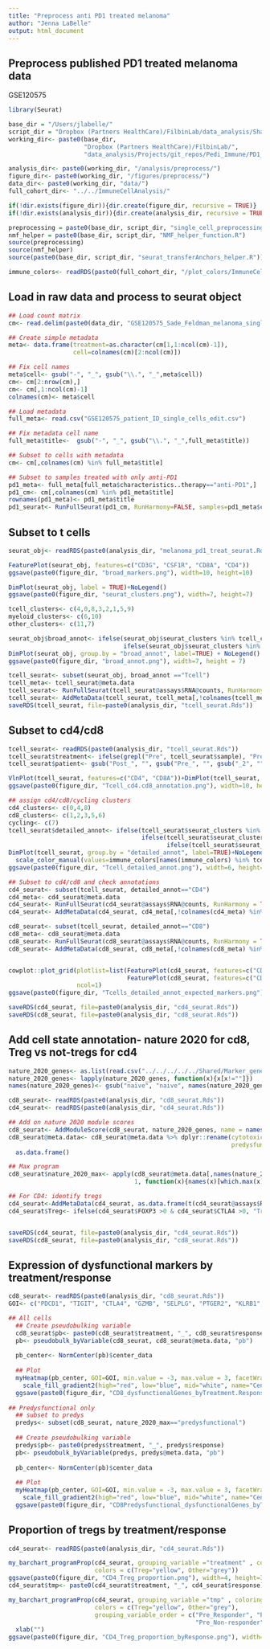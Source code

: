 ```yaml
---
title: "Preprocess anti PD1 treated melanoma"
author: "Jenna LaBelle"
output: html_document
---
```


## Preprocess published  PD1 treated melanoma data
GSE120575

```r
library(Seurat) 

base_dir = "/Users/jlabelle/"
script_dir = "Dropbox (Partners HealthCare)/FilbinLab/data_analysis/Shared/Scripts/"
working_dir<- paste0(base_dir, 
                     "Dropbox (Partners HealthCare)/FilbinLab/",
                     "data_analysis/Projects/git_repos/Pedi_Immune/PD1_Treat/03_comparisonToMelanoma/")

analysis_dir<- paste0(working_dir, "/analysis/preprocess/")
figure_dir<- paste0(working_dir, "/figures/preprocess/")
data_dir<- paste0(working_dir, "data/")
full_cohort_dir<- "../../ImmuneCellAnalysis/"

if(!dir.exists(figure_dir)){dir.create(figure_dir, recursive = TRUE)}
if(!dir.exists(analysis_dir)){dir.create(analysis_dir, recursive = TRUE)}

preprocessing = paste0(base_dir, script_dir, "single_cell_preprocessing_helper_functions.R")
nmf_helper = paste0(base_dir, script_dir, "NMF_helper_function.R")
source(preprocessing)
source(nmf_helper)
source(paste0(base_dir, script_dir, "seurat_transferAnchors_helper.R"))

immune_colors<- readRDS(paste0(full_cohort_dir, "/plot_colors/ImmuneCell.celltypes.Rds"))

```

## Load in raw data and process to seurat object
```r
## Load count matrix
cm<- read.delim(paste0(data_dir, "GSE120575_Sade_Feldman_melanoma_single_cells_TPM_GEO.txt"))

## Create simple metadata
meta<- data.frame(treatment=as.character(cm[1,1:ncol(cm)-1]),
                  cell=colnames(cm)[2:ncol(cm)])

## Fix cell names
meta$cell<- gsub("-", "_", gsub("\\.", "_",meta$cell))
cm<- cm[2:nrow(cm),]
cm<- cm[,1:ncol(cm)-1]
colnames(cm)<- meta$cell

## Load metadata
full_meta<- read.csv("GSE120575_patient_ID_single_cells_edit.csv")

## Fix metadata cell name
full_meta$title<-  gsub("-", "_", gsub("\\.", "_",full_meta$title))

## Subset to cells with metadata
cm<- cm[,colnames(cm) %in% full_meta$title]

## Subset to samples treated with only anti-PD1
pd1_meta<- full_meta[full_meta$characteristics..therapy=="anti-PD1",]
pd1_cm<- cm[,colnames(cm) %in% pd1_meta$title]
rownames(pd1_meta)<- pd1_meta$title
pd1_seurat<- RunFullSeurat(pd1_cm, RunHarmony=FALSE, samples=pd1_meta$characteristics..patinet.ID..Pre.baseline..Post..on.treatment.)
```

## Subset to t cells
```r
seurat_obj<- readRDS(paste0(analysis_dir, "melanoma_pd1_treat_seurat.Rds"))

FeaturePlot(seurat_obj, features=c("CD3G", "CSF1R", "CD8A", "CD4"))
ggsave(paste0(figure_dir, "broad_markers.png"), width=10, height=10)

DimPlot(seurat_obj, label = TRUE)+NoLegend()
ggsave(paste0(figure_dir, "seurat_clusters.png"), width=7, height=7)

tcell_clusters<- c(4,0,8,3,2,1,5,9)
myeloid_clusters<- c(6,10)
other_clusters<- c(11,7)

seurat_obj$broad_annot<- ifelse(seurat_obj$seurat_clusters %in% tcell_clusters, "Tcell",
                                ifelse(seurat_obj$seurat_clusters %in% myeloid_clusters, "Myeloid", "Other"))
DimPlot(seurat_obj, group.by = "broad_annot", label=TRUE) + NoLegend()
ggsave(paste0(figure_dir, "broad_annot.png"), width=7, height = 7)

tcell_seurat<- subset(seurat_obj, broad_annot =="Tcell")
tcell_meta<- tcell_seurat@meta.data
tcell_seurat<- RunFullSeurat(tcell_seurat@assays$RNA@counts, RunHarmony = FALSE, samples=tcell_meta$sample)
tcell_seurat<- AddMetaData(tcell_seurat, tcell_meta[,!colnames(tcell_meta) %in% colnames(tcell_seurat@meta.data)])
saveRDS(tcell_seurat, file=paste0(analysis_dir, "tcell_seurat.Rds"))
```

## Subset to cd4/cd8
```r
tcell_seurat<- readRDS(paste0(analysis_dir, "tcell_seurat.Rds"))
tcell_seurat$treatment<- ifelse(grepl("Pre", tcell_seurat$sample), "Pre", "Post")
tcell_seurat$patient<- gsub("Post_", "", gsub("Pre_", "", gsub("_2", "", tcell_seurat$sample)))

VlnPlot(tcell_seurat, features=c("CD4", "CD8A"))+DimPlot(tcell_seurat, label=TRUE)+NoLegend()
ggsave(paste0(figure_dir, "Tcell_cd4.cd8_annotation.png"), width=10, height=10)

## assign cd4/cd8/cycling clusters
cd4_clusters<- c(0,4,8)
cd8_clusters<- c(1,2,3,5,6)
cycling<- c(7)
tcell_seurat$detailed_annot<- ifelse(tcell_seurat$seurat_clusters %in% cd4_clusters, "CD4",
                                     ifelse(tcell_seurat$seurat_clusters %in% cd8_clusters, "CD8",
                                            ifelse(tcell_seurat$seurat_clusters %in% cycling, "Cycling", "issue")))
DimPlot(tcell_seurat, group.by = "detailed_annot", label=TRUE)+NoLegend()+
  scale_color_manual(values=immune_colors[names(immune_colors) %in% tcell_seurat$detailed_annot])
ggsave(paste0(figure_dir, "Tcell_detailed_annot.png"), width=6, height=6)

## Subset to cd4/cd8 and check annotations
cd4_seurat<- subset(tcell_seurat, detailed_annot=="CD4")
cd4_meta<- cd4_seurat@meta.data
cd4_seurat<- RunFullSeurat(cd4_seurat@assays$RNA@counts, RunHarmony = TRUE, samples=cd4_seurat$patient)
cd4_seurat<- AddMetaData(cd4_seurat, cd4_meta[,!colnames(cd4_meta) %in% colnames(cd4_seurat@meta.data)])

cd8_seurat<- subset(tcell_seurat, detailed_annot=="CD8")
cd8_meta<- cd8_seurat@meta.data
cd8_seurat<- RunFullSeurat(cd8_seurat@assays$RNA@counts, RunHarmony = TRUE, samples=cd8_seurat$patient)
cd8_seurat<- AddMetaData(cd8_seurat, cd8_meta[,!colnames(cd8_meta) %in% colnames(cd8_seurat@meta.data)])


cowplot::plot_grid(plotlist=list(FeaturePlot(cd4_seurat, features=c("CD4", "CD8A"), cols=c("grey", "red")),
                                 FeaturePlot(cd8_seurat, features=c("CD4", "CD8A"), cols=c("grey", "red")) ),
                   ncol=1)
ggsave(paste0(figure_dir, "Tcells_detailed_annot_expected_markers.png"), width=12, height=10)

saveRDS(cd4_seurat, file=paste0(analysis_dir, "cd4_seurat.Rds"))
saveRDS(cd8_seurat, file=paste0(analysis_dir, "cd8_seurat.Rds"))
```

## Add cell state annotation- nature 2020 for cd8, Treg vs not-tregs for cd4
```r
nature_2020_genes<- as.list(read.csv("../../../../../Shared/Marker_genes/Immune/Published/Nature2020_genesets.csv"))
nature_2020_genes<- lapply(nature_2020_genes, function(x){x[x!=""]})
names(nature_2020_genes)<- gsub("naïve", "naive", names(nature_2020_genes))

cd8_seurat<- readRDS(paste0(analysis_dir, "cd8_seurat.Rds"))
cd4_seurat<- readRDS(paste0(analysis_dir, "cd4_seurat.Rds"))

## Add on nature 2020 module scores
cd8_seurat<- AddModuleScore(cd8_seurat, nature_2020_genes, name = names(nature_2020_genes))
cd8_seurat@meta.data<- cd8_seurat@meta.data %>% dplyr::rename(cytotoxic=cytotoxic1, naive=naive2, 
                                                              predysfunctional=predysfunctional3, dysfunctional=dysfunctional4) %>%
  as.data.frame()

## Max program
cd8_seurat$nature_2020_max<- apply(cd8_seurat@meta.data[,names(nature_2020_genes)], 
                                   1, function(x){names(x)[which.max(x)]} )

## For CD4: identify tregs
cd4_seurat<-AddMetaData(cd4_seurat, as.data.frame(t(cd4_seurat@assays$RNA@data[c("FOXP3", "CTLA4"),])))
cd4_seurat$Treg<- ifelse(cd4_seurat$FOXP3 >0 & cd4_seurat$CTLA4 >0, "Treg", "Other")


saveRDS(cd4_seurat, file=paste0(analysis_dir, "cd4_seurat.Rds"))
saveRDS(cd8_seurat, file=paste0(analysis_dir, "cd8_seurat.Rds"))
```

## Expression of dysfunctional markers  by treatment/response
```r
cd8_seurat<- readRDS(paste0(analysis_dir, "cd8_seurat.Rds"))
GOI<- c("PDCD1", "TIGIT", "CTLA4", "GZMB", "SELPLG", "PTGER2", "KLRB1", "GNLY")

## All cells
  ## Create pseudobulking variable
  cd8_seurat$pb<- paste0(cd8_seurat$treatment, "_", cd8_seurat$response)
  pb<- pseudobulk_byVariable(cd8_seurat, cd8_seurat@meta.data, "pb")
  
  pb_center<- NormCenter(pb)$center_data
  
  ## Plot
  myHeatmap(pb_center, GOI=GOI, min.value = -3, max.value = 3, facetWrap = TRUE, orderSubtypes = c("Pre", "Post")) +
    scale_fill_gradient2(high="red", low="blue", mid="white", name="Centered log2(TPM)")
  ggsave(paste0(figure_dir, "CD8_dysfunctionalGenes_byTreatment.Response.png"), width=6, height=5)
  
## Predysfunctional only
  ## subset to predys
  predys<- subset(cd8_seurat, nature_2020_max=="predysfunctional")
  
  ## Create pseudobulking variable
  predys$pb<- paste0(predys$treatment, "_", predys$response)
  pb<- pseudobulk_byVariable(predys, predys@meta.data, "pb")
  
  pb_center<- NormCenter(pb)$center_data
  
  ## Plot
  myHeatmap(pb_center, GOI=GOI, min.value = -3, max.value = 3, facetWrap = TRUE, orderSubtypes = c("Pre", "Post")) +
    scale_fill_gradient2(high="red", low="blue", mid="white", name="Centered log2(TPM)")
  ggsave(paste0(figure_dir, "CD8Predysfunctional_dysfunctionalGenes_byTreatment.Response.png"), width=6, height=5)
```

## Proportion of tregs by treatment/response
```r
cd4_seurat<- readRDS(paste0(analysis_dir, "cd4_seurat.Rds"))

my_barchart_programProp(cd4_seurat, grouping_variable ="treatment" , coloring_variable = "Treg",
                        colors = c(Treg="yellow", Other="grey"))
ggsave(paste0(figure_dir, "CD4_Treg_proportion.png"), width=4, height=3)
cd4_seurat$tmp<- paste0(cd4_seurat$treatment, "_", cd4_seurat$response)

my_barchart_programProp(cd4_seurat, grouping_variable ="tmp" , coloring_variable = "Treg", 
                        colors = c(Treg="yellow", Other="grey"), 
                        grouping_variable_order = c("Pre_Responder", "Post_Responder",
                                                    "Pre_Non-responder", "Post_Non-responder"))+
  xlab("")
ggsave(paste0(figure_dir, "CD4_Treg_proportion_byResponse.png"), width=4, height=3)
```

